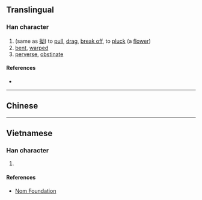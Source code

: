 {{character info/new}}
==Translingual==

===Han character===
{{Han char|rn=64|rad=手|as=04|sn=7|four=|canj=QVIS,XQVIS|ids=⿰扌幻}}

# (same as [[拗]]) to [[pull]], [[drag]], [[break off]], to [[pluck]] (a [[flower]])
# [[bent]], [[warped]]
# [[perverse]], [[obstinate]]

====References====
* {{Han ref|kx=0422.121|dkj=11902|dj=0770.090|hdz=31846.060|uh=629D|ud=25245}}

----

==Chinese==
{{zh-see|拗|v}}

----

==Vietnamese==

===Han character===
{{vi-readings|rs=手04|hanviet=[[ảo]], [[ẩu]], [[nữu]]}}

# {{defn|lang=vi|sort=手04}}

====References====
* [http://nomfoundation.org/common/nom_details.php?codepoint=629d Nom Foundation]